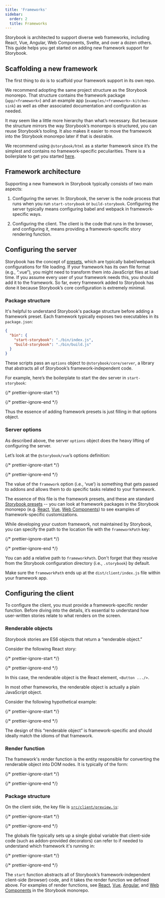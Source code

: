 ```yaml
---
title: 'Frameworks'
sidebar:
  order: 2
  title: Frameworks
---
```


Storybook is architected to support diverse web frameworks, including React, Vue, Angular, Web Components, Svelte, and over a dozen others. This guide helps you get started on adding new framework support for Storybook.

## Scaffolding a new framework

The first thing to do is to scaffold your framework support in its own repo.

We recommend adopting the same project structure as the Storybook monorepo. That structure contains the framework package (`app/<framework>`) and an example app (`examples/<framework>-kitchen-sink`) as well as other associated documentation and configuration as needed.

It may seem like a little more hierarchy than what’s necessary. But because the structure mirrors the way Storybook’s monorepo is structured, you can reuse Storybook’s tooling. It also makes it easier to move the framework into the Storybook monorepo later if that is desirable.

We recommend using `@storybook/html` as a starter framework since it’s the simplest and contains no framework-specific peculiarities. There is a boilerplate to get you started [here](https://github.com/CodeByAlex/storybook-framework-boilerplate).

## Framework architecture

Supporting a new framework in Storybook typically consists of two main aspects:

1. Configuring the server. In Storybook, the server is the node process that runs when you run `start-storybook` or `build-storybook`. Configuring the server typically means configuring babel and webpack in framework-specific ways.

2. Configuring the client. The client is the code that runs in the browser, and configuring it, means providing a framework-specific story rendering function.

## Configuring the server

Storybook has the concept of [presets](../addons/writing-presets.mdx), which are typically babel/webpack configurations for file loading. If your framework has its own file format (e.g., “.vue”), you might need to transform them into JavaScript files at load time. If you assume every user of your framework needs this, you should add it to the framework. So far, every framework added to Storybook has done it because Storybook’s core configuration is extremely minimal.

### Package structure

It's helpful to understand Storybook's package structure before adding a framework preset. Each framework typically exposes two executables in its `package.json`:

```json
{
  "bin": {
    "start-storybook": "./bin/index.js",
    "build-storybook": "./bin/build.js"
  }
}
```

These scripts pass an `options` object to `@storybook/core/server`, a library that abstracts all of Storybook’s framework-independent code.

For example, here’s the boilerplate to start the dev server in `start-storybook`:

{/* prettier-ignore-start */}

<CodeSnippets path="storybook-start-dev-server.md" />

{/* prettier-ignore-end */}

Thus the essence of adding framework presets is just filling in that options object.

### Server options

As described above, the server `options` object does the heavy lifting of configuring the server.

Let’s look at the `@storybook/vue`’s options definition:

{/* prettier-ignore-start */}

<CodeSnippets path="storybook-server-options.md" />

{/* prettier-ignore-end */}

The value of the `framework` option (i.e., ‘vue’) is something that gets passed to addons and allows them to do specific tasks related to your framework.

The essence of this file is the framework presets, and these are standard [Storybook presets](../addons/writing-presets.mdx) -- you can look at framework packages in the Storybook monorepo (e.g. [React](https://github.com/storybookjs/storybook/blob/next/app/react/src/server/options.ts), [Vue](https://github.com/storybookjs/storybook/blob/next/app/vue/src/server/options.ts), [Web Components](https://github.com/storybookjs/storybook/blob/next/app/web-components/src/server/options.ts)) to see examples of framework-specific customizations.

While developing your custom framework, not maintained by Storybook, you can specify the path to the location file with the `frameworkPath` key:

{/* prettier-ignore-start */}

<CodeSnippets path="storybook-server-framework-options.md" />

{/* prettier-ignore-end */}

You can add a relative path to `frameworkPath`. Don't forget that they resolve from the Storybook configuration directory (i.e., `.storybook`) by default.

Make sure the `frameworkPath` ends up at the `dist/client/index.js` file within your framework app.

## Configuring the client

To configure the client, you must provide a framework-specific render function. Before diving into the details, it’s essential to understand how user-written stories relate to what renders on the screen.

### Renderable objects

Storybook stories are ES6 objects that return a “renderable object.”

Consider the following React story:

{/* prettier-ignore-start */}

<CodeSnippets path="button-story-with-sample.md" />

{/* prettier-ignore-end */}

In this case, the renderable object is the React element, `<Button .../>`.

In most other frameworks, the renderable object is actually a plain JavaScript object.

Consider the following hypothetical example:

{/* prettier-ignore-start */}

<CodeSnippets path="button-story-hypothetical-example.md" />

{/* prettier-ignore-end */}

The design of this “renderable object” is framework-specific and should ideally match the idioms of that framework.

### Render function

The framework's render function is the entity responsible for converting the renderable object into DOM nodes. It is typically of the form:

{/* prettier-ignore-start */}

<CodeSnippets path="storybook-framework-render-function.md" />

{/* prettier-ignore-end */}

### Package structure

On the client side, the key file is [`src/client/preview.js`](../configure/index.mdx#configure-story-rendering):

{/* prettier-ignore-start */}

<CodeSnippets path="storybook-client-preview.md" />

{/* prettier-ignore-end */}

The globals file typically sets up a single global variable that client-side code (such as addon-provided decorators) can refer to if needed to understand which framework it's running in:

{/* prettier-ignore-start */}

<CodeSnippets path="storybook-client-globals-example-file.md" />

{/* prettier-ignore-end */}

The `start` function abstracts all of Storybook’s framework-independent client-side (browser) code, and it takes the render function we defined above. For examples of render functions, see [React](https://github.com/storybookjs/storybook/blob/next/app/react/src/client/preview/render.tsx), [Vue](https://github.com/storybookjs/storybook/blob/next/app/vue/src/client/preview/render.ts), [Angular](https://github.com/storybookjs/storybook/blob/next/app/angular/src/client/preview/render.ts), and [Web Components](https://github.com/storybookjs/storybook/blob/next/app/web-components/src/client/preview/render.ts) in the Storybook monorepo.
